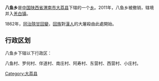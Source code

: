 {{中国乡级行政区
|行政区全称 = 八鱼乡
|景观照片文件名 = 
|景观照片描述 = 
|汉语拼音 =
|其他语言 = 
|其他语言名称 = 
|位置图文件名 = 
|位置图描述 = 
|自定义图片=
|上级行政区 = [[陕西省|陕西省]][[渭南市|渭南市]][[大荔县|大荔县]]
|行政区类别 = [[乡级行政区|乡]]
|行政区划代码 = 
|行政区划 = 
|村委会 = 
|居委会 = 
|建置时间 = 
|领导职位 = 
|领导名称 = 
|政府驻地 = 
|毗邻 = 
|地理坐标 = 
|总面积 = 
|总人口 = 
|户籍人口 = 
|户籍人口年份 = 
|常住人口 = 
|常住人口年份 = 
|人口密度 = 
|GDP = 
|邮政编码 = 
|电话区号 = 
|官方网站 = 
|网站名称 = 
}}
'''八鱼乡'''是[[中华人民共和国|中国]][[陕西省|陕西省]][[渭南市|渭南市]][[大荔县|大荔县]]下辖的一个[[乡级行政区|乡]]。2011年，八鱼乡被撤销，辖境并入[[羌白镇|羌白镇]]。

1862年，[[同治陝甘回變|同治陝甘回變]]，[[回族|回族]]對[[漢人|漢人]]的大屠殺由此處開始。

== 行政区划 ==
八鱼乡下辖以下行政区：

八鱼村、罗何村、伴道村、南庄村、阿寿村、东营村、西营村、小庄村。

{{陕西行政区划小作品}}

{{大荔县行政区划}}

[[Category:大荔县|Category:大荔县]]